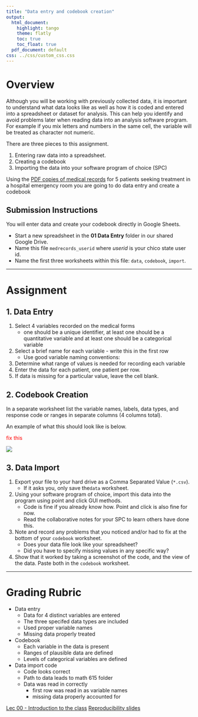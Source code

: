 ```yaml
---
title: "Data entry and codebook creation"
output:
  html_document:
    highlight: tango
    theme: flatly
    toc: true
    toc_float: true
  pdf_document: default
css: ../css/custom_css.css
---
```


# Overview
Although you will be working with previously collected data, it is important to understand what data looks like as well as how it is coded and entered into a spreadsheet or dataset for analysis. This can help you identify and avoid problems later when reading data into an analysis software program. For example if you mix letters and numbers in the same cell, the variable will be treated as character not numeric. 

There are three pieces to this assignment. 

1. Entering raw data into a spreadsheet. 
2. Creating a codebook
3. Importing the data into your software program of choice (SPC)

Using the [PDF copies of medical records](https://norcalbiostat.netlify.com/data/medical-records.pdf) for 5 patients seeking treatment in a hospital emergency room you are going to do data entry and create a codebook

## Submission Instructions

You will enter data and create your codebook directly in Google Sheets.

* Start a new spreadsheet in the **01 Data Entry** folder in our shared Google Drive. 
* Name this file `medrecords_userid` where _userid_ is your chico state user id. 
* Name the first three worksheets within this file: `data`, `codebook`, `import`.

----

# Assignment

## 1. Data Entry
1. Select 4 variables recorded on the medical forms
    - one should be a unique identifier, at least one should be a quantitative variable and at least one should be a categorical variable
2. Select a brief name for each variable - write this in the first row
    - Use good variable naming conventions:
3. Determine what range of values is needed for recording each variable 
5. Enter the data for each patient, one patient per row. 
6. If data is missing for a particular value, leave the cell blank. 

## 2. Codebook Creation
In a separate worksheet list the variable names, labels, data types, and response code or ranges in separate columns (4 columns total).

An example of what this should look like is below. 

<span style="color:red">fix this</span>

![](med_records.png)


## 3. Data Import
1. Export your file to your hard drive as a Comma Separated Value (`*.csv`). 
    - If it asks you, only save the` data` worksheet.
2. Using your software program of choice, import this data into the program using point and click GUI methods.
    - Code is fine if you already know how. Point and click is also fine for now.
    - Read the collaborative notes for your SPC to learn others have done this.
3. Note and record any problems that you noticed and/or had to fix at the bottom of your `codebook` worksheet. 
    - Does your data file look like your spreadsheet? 
    - Did you have to specify missing values in any specific way?
4. Show that it worked by taking a screenshot of the code, and the view of the data. Paste both in the `codebook` worksheet.
    

----

# Grading Rubric

* Data entry
    - Data for 4 distinct variables are entered
    - The three specifed data types are included
    - Used proper variable names
    - Missing data properly treated
* Codebook
    - Each variable in the data is present
    - Ranges of plausible data are defined
    - Levels of categorical variables are defined
* Data import code
    - Code looks correct
    - Path to data leads to math 615 folder
    - Data was read in correctly
        - first row was read in as variable names
        - missing data properly accounted for





[Lec 00 - Introduction to the class](lecture/lec00_intro_class.html)
[Reproducibility slides](http://benmarwick.github.io/UW-eScience-reproducibility-social-sciences/#/)

